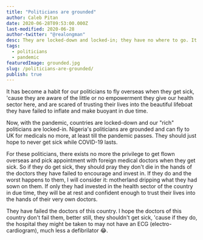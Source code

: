 ```yaml
---
title: "Politicians are grounded"
author: Caleb Pitan
date: 2020-06-28T09:53:00.000Z
last-modified: 2020-06-28
author-twitter: "@realongman"
desc: They are locked-down and locked-in; they have no where to go. It's time motherland dripped what they had sown on them.
tags:
  - politicians
  - pandemic
featuredImage: grounded.jpg
slug: /politicians-are-grounded/
publish: true
---
```


It has become a habit for our politicians to fly overseas when they get sick, 'cause they are aware of the little or no empowerment they give our health sector here, and are scared of trusting their lives into the beautiful lifeboat they have failed to inflate and make buoyant in due time.

Now, with the pandemic, countries are locked-down and our "rich" politicians are locked-in. Nigeria's politicians are grounded and can fly to UK for medicals no more, at least till the pandemic passes. They should just hope to never get sick while COVID-19 lasts.

For these politicians, there exists no more the privilege to get flown overseas and pick appointment with foreign medical doctors when they get sick. So if they do get sick, they should pray they don't die in the hands of the doctors they have failed to encourage and invest in. If they do and the worst happens to them, I will consider it: motherland dripping what they had sown on them. If only they had invested in the health sector of the country in due time, they will be at rest and confident enough to trust their lives into the hands of their very own doctors.

They have failed the doctors of this country. I hope the doctors of this country don't fail them, better still, they shouldn't get sick, 'cause if they do, the hospital they might be taken to may not have an ECG (electro-cardiogram), much less a defibrilator 😂.
